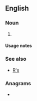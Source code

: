{{also|rs|Rs|RS|.rs|RS-|R's|(RS)-|␞}}
==English==

===Noun===
{{head|en|noun plural form}}

# {{plural of|r|lang=en}}

====Usage notes====
{{U:en:plurals of letters}}

===See also===
* [[R's]]

===Anagrams===
* {{anagrams|en|a=rs|SR|Sr|Sr.}}